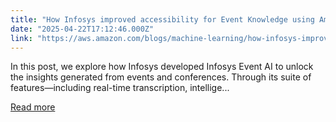 ```yaml
---
title: "How Infosys improved accessibility for Event Knowledge using Amazon Nova Pro, Amazon Bedrock and Amazon Elemental Media Services"
date: "2025-04-22T17:12:46.000Z"
link: "https://aws.amazon.com/blogs/machine-learning/how-infosys-improved-accessibility-for-event-knowledge-using-amazon-nova-pro-amazon-bedrock-and-amazon-elemental-media-services/"
---
```


In this post, we explore how Infosys developed Infosys Event AI to unlock the insights generated from events and conferences. Through its suite of features—including real-time transcription, intellige...

[Read more](https://aws.amazon.com/blogs/machine-learning/how-infosys-improved-accessibility-for-event-knowledge-using-amazon-nova-pro-amazon-bedrock-and-amazon-elemental-media-services/)
